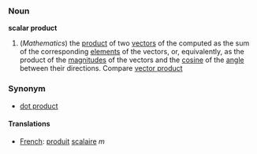 ===Noun===
'''scalar product'''

#(''Mathematics'') the [[product]] of two [[vector]]s of the computed as the sum of the corresponding [[element]]s of the vectors, or, equivalently, as the product of the [[magnitude]]s of the vectors and the [[cosine]] of the [[angle]] between their directions.  Compare [[vector product]]

===Synonym===
*[[dot product]]

====Translations====
*[[French]]: [[produit]] [[scalaire]] ''m''